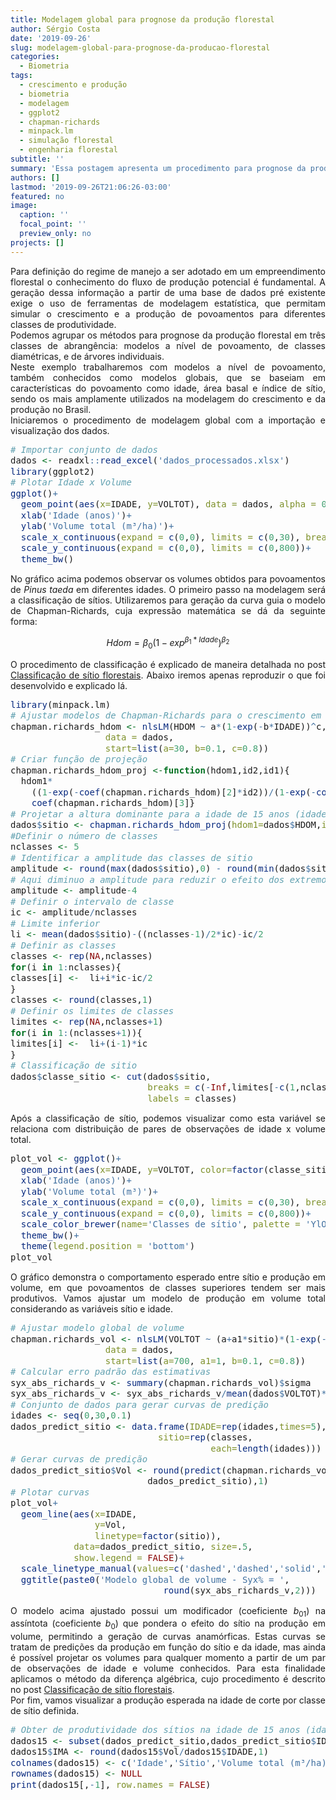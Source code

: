 ```yaml
---
title: Modelagem global para prognose da produção florestal
author: Sérgio Costa
date: '2019-09-26'
slug: modelagem-global-para-prognose-da-producao-florestal
categories:
  - Biometria
tags:
  - crescimento e produção
  - biometria
  - modelagem
  - ggplot2
  - chapman-richards
  - minpack.lm
  - simulação florestal
  - engenharia florestal
subtitle: ''
summary: 'Essa postagem apresenta um procedimento para prognose da produção florestal a nível de povoamento considerando classes de produtividade.'
authors: []
lastmod: '2019-09-26T21:06:26-03:00'
featured: no
image:
  caption: ''
  focal_point: ''
  preview_only: no
projects: []
---
```

Para definição do regime de manejo a ser adotado em um empreendimento florestal o conhecimento do fluxo de produção potencial é fundamental. A geração dessa informação a partir de uma base de dados pré existente exige o uso de ferramentas de modelagem estatística, que permitam simular o crescimento e a produção de povoamentos para diferentes classes de produtividade.  
Podemos agrupar os métodos para prognose da produção florestal em três classes de abrangência: modelos a nível de povoamento, de classes diamétricas, e de árvores individuais.  
Neste exemplo trabalharemos com modelos a nível de povoamento, também conhecidos como modelos globais, que se baseiam em características do povoamento como idade, área basal e índice de sítio, sendo os mais amplamente utilizados na modelagem do crescimento e da produção no Brasil.  
Iniciaremos o procedimento de modelagem global com a importação e visualização dos dados.
```r
# Importar conjunto de dados
dados <- readxl::read_excel('dados_processados.xlsx')
library(ggplot2)
# Plotar Idade x Volume
ggplot()+
  geom_point(aes(x=IDADE, y=VOLTOT), data = dados, alpha = 0.3)+
  xlab('Idade (anos)')+
  ylab('Volume total (m³/ha)')+
  scale_x_continuous(expand = c(0,0), limits = c(0,30), breaks = seq(0,30,5))+
  scale_y_continuous(expand = c(0,0), limits = c(0,800))+
  theme_bw()
```
  
No gráfico acima podemos observar os volumes obtidos para povoamentos de *Pinus taeda* em diferentes idades. O primeiro passo na modelagem será a classificação de sítios. Utilizaremos para geração da curva guia o modelo de Chapman-Richards, cuja expressão matemática se dá da seguinte forma:  
<center>
  
$Hdom = \beta_0(1-exp^{\beta_1*Idade})^{\beta_2}$  
  
</center>
O procedimento de classificação é explicado de maneira detalhada no post [Classificação de sítio florestais](https://mensura-r.netlify.com/post/classificacao-de-sitios-florestais/). Abaixo iremos apenas reproduzir o que foi desenvolvido e explicado lá.  
```r
library(minpack.lm)
# Ajustar modelos de Chapman-Richards para o crescimento em hdom
chapman.richards_hdom <- nlsLM(HDOM ~ a*(1-exp(-b*IDADE))^c,
                  data = dados,
                  start=list(a=30, b=0.1, c=0.8))
# Criar função de projeção
chapman.richards_hdom_proj <-function(hdom1,id2,id1){
  hdom1*
    ((1-exp(-coef(chapman.richards_hdom)[2]*id2))/(1-exp(-coef(chapman.richards_hdom)[2]*id1)))^
    coef(chapman.richards_hdom)[3]}
# Projetar a altura dominante para a idade de 15 anos (idade de referência)
dados$sitio <- chapman.richards_hdom_proj(hdom1=dados$HDOM,id2=15,id1=dados$IDADE)
#Definir o número de classes
nclasses <- 5
# Identificar a amplitude das classes de sitio
amplitude <- round(max(dados$sitio),0) - round(min(dados$sitio),0)
# Aqui diminuo a amplitude para reduzir o efeito dos extremos
amplitude <- amplitude-4
# Definir o intervalo de classe
ic <- amplitude/nclasses
# Limite inferior
li <- mean(dados$sitio)-((nclasses-1)/2*ic)-ic/2
# Definir as classes
classes <- rep(NA,nclasses)
for(i in 1:nclasses){
classes[i] <-  li+i*ic-ic/2
}
classes <- round(classes,1)
# Definir os limites de classes
limites <- rep(NA,nclasses+1)
for(i in 1:(nclasses+1)){
limites[i] <-  li+(i-1)*ic
}
# Classificação de sitio
dados$classe_sitio <- cut(dados$sitio,
                          breaks = c(-Inf,limites[-c(1,nclasses+1)],Inf),
                          labels = classes)
```
Após a classificação de sítio, podemos visualizar como esta variável se relaciona com distribuição de pares de observações de idade x volume total.

````r
plot_vol <- ggplot()+
  geom_point(aes(x=IDADE, y=VOLTOT, color=factor(classe_sitio)), data = dados, alpha = 0.8)+
  xlab('Idade (anos)')+
  ylab('Volume total (m³)')+
  scale_x_continuous(expand = c(0,0), limits = c(0,30), breaks = seq(0,30,5))+
  scale_y_continuous(expand = c(0,0), limits = c(0,800))+
  scale_color_brewer(name='Classes de sítio', palette = 'YlOrRd')+
  theme_bw()+
  theme(legend.position = 'bottom')
plot_vol
````
O gráfico demonstra o comportamento esperado entre sítio e produção em volume, em que povoamentos de classes superiores tendem ser mais produtivos. Vamos ajustar um modelo de produção em volume total considerando as variáveis sítio e idade.
```r
# Ajustar modelo global de volume
chapman.richards_vol <- nlsLM(VOLTOT ~ (a+a1*sitio)*(1-exp(-b*IDADE))^c,
                  data = dados,
                  start=list(a=700, a1=1, b=0.1, c=0.8))
# Calcular erro padrão das estimativas
syx_abs_richards_v <- summary(chapman.richards_vol)$sigma
syx_abs_richards_v <- syx_abs_richards_v/mean(dados$VOLTOT)*100
# Conjunto de dados para gerar curvas de predição
idades <- seq(0,30,0.1)
dados_predict_sitio <- data.frame(IDADE=rep(idades,times=5),
                            sitio=rep(classes,
                                      each=length(idades)))
# Gerar curvas de predição
dados_predict_sitio$Vol <- round(predict(chapman.richards_vol,
                          dados_predict_sitio),1)
# Plotar curvas
plot_vol+
  geom_line(aes(x=IDADE,
                y=Vol,
                linetype=factor(sitio)),
            data=dados_predict_sitio, size=.5,
            show.legend = FALSE)+
  scale_linetype_manual(values=c('dashed','dashed','solid','dashed','dashed'))+
  ggtitle(paste0('Modelo global de volume - Syx% = ',
                             round(syx_abs_richards_v,2)))
```
O modelo acima ajustado possui um modificador (coeficiente $b_{01}$) na assíntota (coeficiente $b_0$) que pondera o efeito do sítio na produção em volume, permitindo a geração de curvas anamórficas. Estas curvas se tratam de predições da produção em função do sítio e da idade, mas ainda é possível projetar os volumes para qualquer momento a partir de um par de observações de idade e volume conhecidos. Para esta finalidade aplicamos o método da diferença algébrica, cujo procedimento é descrito no post [Classificação de sítio florestais](https://mensura-r.netlify.com/post/classificacao-de-sitios-florestais/).  
Por fim, vamos visualizar a produção esperada na idade de corte por classe de sítio definida.  
```r
# Obter de produtividade dos sítios na idade de 15 anos (idade de referência)
dados15 <- subset(dados_predict_sitio,dados_predict_sitio$IDADE==15)
dados15$IMA <- round(dados15$Vol/dados15$IDADE,1)
colnames(dados15) <- c('Idade','Sítio','Volume total (m³/ha)','IMA (m³/ha/ano)')
rownames(dados15) <- NULL
print(dados15[,-1], row.names = FALSE)
```

<style>
body {
text-align: justify}
h1 {
text-align: center}
</style>
<style type="text/css">

body, td {
   font-size: 14px;
}
code.r{
  font-size: 14px;
}
pre {
  font-size: 14px
}
</style>